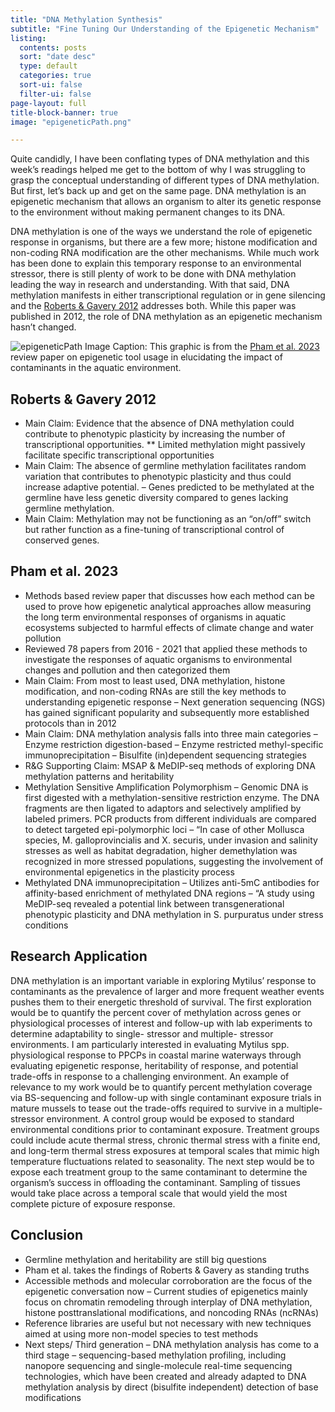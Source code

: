 ```yaml
---
title: "DNA Methylation Synthesis"
subtitle: "Fine Tuning Our Understanding of the Epigenetic Mechanism"
listing:
  contents: posts
  sort: "date desc"
  type: default
  categories: true
  sort-ui: false
  filter-ui: false
page-layout: full
title-block-banner: true
image: "epigeneticPath.png"

---
```

Quite candidly, I have been conflating types of DNA methylation and this week’s readings helped me get to the bottom of why I was struggling to grasp the conceptual understanding of different types of DNA methylation. But first, let's back up and get on the same page. DNA methylation is an epigenetic mechanism that allows an organism to alter its genetic response to the environment without making permanent changes to its DNA.

DNA methylation is one of the ways we understand the role of epigenetic response in organisms, but there are a few more; histone modification and non-coding RNA modification are the other mechanisms. While much work has been done to explain this temporary response to  an environmental stressor, there is still plenty of work to be done with DNA methylation leading the way in research and understanding. With that said, DNA methylation manifests in either transcriptional regulation or in gene silencing and the [Roberts & Gavery 2012](https://www.ncbi.nlm.nih.gov/pmc/articles/PMC3249382/) addresses both. While this paper was published in 2012, the role of DNA methylation as an epigenetic mechanism hasn’t changed.

![epigeneticPath]([epigenticPath.png](https://github.com/sr320/tumbling-oysters/blob/main/posts/ChrisPosts/epigenticPath.png?raw=true))
Image Caption: This graphic is from the [Pham et al. 2023](https://doi.org/10.1016/j.envpol.2023.121737) review paper on epigenetic tool usage in elucidating the impact of contaminants in the aquatic environment.

## Roberts & Gavery 2012
* Main Claim: Evidence that the absence of DNA methylation could contribute to phenotypic plasticity by increasing the number of transcriptional opportunities.
** Limited methylation might passively facilitate specific transcriptional opportunities
* Main Claim: The absence of germline methylation facilitates random variation that contributes to phenotypic plasticity and thus could increase adaptive potential.
-- Genes predicted to be methylated at the germline have less genetic diversity compared to genes lacking germline methylation.
- Main Claim: Methylation may not be functioning as an “on/off” switch but rather function as a fine-tuning of transcriptional control of conserved genes.

## Pham et al. 2023
- Methods based review paper that discusses how each method can be used to prove how epigenetic analytical approaches allow measuring the long term environmental responses of organisms in aquatic ecosystems subjected to harmful effects of climate change and water pollution
- Reviewed 78 papers from 2016 - 2021 that applied these methods to investigate the responses of aquatic organisms to environmental changes and pollution and then categorized them
- Main Claim: From most to least used, DNA methylation, histone modification, and non-coding RNAs are still the key methods to understanding epigenetic response
-- Next generation sequencing (NGS) has gained significant popularity and subsequently more established protocols than in 2012
- Main Claim: DNA methylation analysis falls into three main categories
-- Enzyme restriction digestion-based 
-- Enzyme restricted methyl-specific immunoprecipitation
-- Bisulfite (in)dependent sequencing strategies
- R&G Supporting Claim: MSAP & MeDIP-seq methods of exploring DNA methylation patterns and heritability
- Methylation Sensitive Amplification Polymorphism
-- Genomic  DNA is first digested  with a methylation-sensitive restriction enzyme.  The DNA fragments are then ligated to adaptors and selectively amplified by labeled  primers. PCR products  from different individuals are  compared  to detect  targeted  epi-polymorphic loci 
-- “In case of other Mollusca species, M. galloprovincialis and X. securis, under  invasion  and salinity  stresses  as well as habitat  degradation,  higher  demethylation was recognized in more stressed populations, suggesting  the involvement of environmental epigenetics in the plasticity process
- Methylated  DNA  immunoprecipitation
-- Utilizes anti-5mC antibodies for affinity-based enrichment of methylated DNA regions
-- “A study using  MeDIP-seq revealed a potential link between transgenerational  phenotypic  plasticity and DNA methylation in S. purpuratus under stress conditions

## Research Application
  DNA methylation is an important variable in exploring Mytilus’ response to contaminants as the prevalence of larger and more frequent weather events pushes them to their energetic threshold of survival. The first exploration would be to quantify the percent cover of methylation across genes or physiological processes of interest and follow-up with lab experiments to determine adaptability to single- stressor and multiple- stressor environments. 
	I am particularly interested in evaluating Mytilus spp. physiological response to PPCPs in coastal marine waterways through evaluating epigenetic response, heritability of response, and potential trade-offs in response to a challenging environment. An example of relevance to my work would be to quantify percent methylation coverage via BS-sequencing and follow-up with single contaminant exposure trials in mature mussels to tease out the trade-offs required to survive in a multiple-stressor environment. A control group would be exposed to standard environmental conditions prior to contaminant exposure. Treatment groups could include acute thermal stress, chronic thermal stress with a finite end, and long-term thermal stress exposures at temporal scales that mimic high temperature fluctuations related to seasonality. The next step would be to expose each treatment group to the same contaminant to determine the organism’s success in offloading the contaminant. Sampling of tissues would take place across a temporal scale that would yield the most complete picture of exposure response. 

## Conclusion
- Germline methylation and heritability are still big questions 
- Pham et al. takes the findings of Roberts & Gavery as standing truths
- Accessible methods and molecular corroboration are the focus of the epigenetic conversation now
-- Current  studies  of  epigenetics  mainly  focus  on  chromatin  remodeling  through  interplay  of  DNA  methylation,  histone  posttranslational modifications, and noncoding RNAs (ncRNAs)
- Reference libraries are useful but not necessary with new techniques aimed at using more non-model species to test methods
- Next steps/ Third generation 
-- DNA methylation analysis  has come to a third stage –  sequencing-based methylation profiling, including nanopore sequencing  and  single-molecule  real-time  sequencing  technologies,  which  have  been created and already adapted to DNA methylation analysis by direct  (bisulfite  independent)  detection  of  base  modifications
